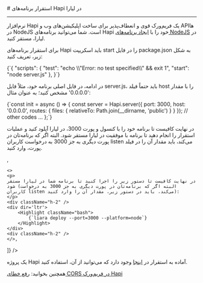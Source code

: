 

<Layout>
<Head>
<title>مستندات استقرار برنامه‌های Hapi - لیارا</title>
<meta property="og:title" content="مستندات خدمات رایانش ابری لیارا" />
<meta property="og:description" content="مستندات مربوط به نحوه استقرار برنامه‌های Hapi در پلتفرم NodeJS در لیارا"  />
</Head>
# استقرار برنامه‌های Hapi در لیارا
<hr className="mb-2" />
نرم‌افزار Hapi یک فریم‌ورک قوی و انعطاف‌پذیر برای ساخت اپلیکیشن‌های وب و API‌ها در NodeJS است. 
شما می‌توانید برنامه‌های Hapi خود را با <a href="../../how-tos/create-app" className="text-[#2196f3] ">ایجاد برنامه‌های NodeJS</a> در لیارا، مستقر کنید.

برای استقرار برنامه‌های Hapi باید اسکریپت <Important>start</Important> را در فایل <Important>package.json</Important> به شکل زیر، تعریف کنید:

<div className="h-2" />
<div dir='ltr'>
    <Highlight className="json">
        {`{
    "scripts": {
    "test": "echo \\"Error: no test specified\\" && exit 1",
    "start": "node server.js"
  },
}`}
    </Highlight>
</div>
<div className="h-2" />

در ادامه، در فایل اصلی برنامه خود، مثلاً فایل <Important>server.js</Important>، باید حتماً فیلد <Important>host</Important> را با مقدار <Important>'0.0.0.0'</Important> مشخص کنید؛ به عنوان مثال:
<div className="h-2" />
<div dir='ltr'>
    <Highlight className="js">
        {`const init = async () => {
    const server = Hapi.server({
        port: 3000,
        host: '0.0.0.0',
        routes: {
            files: {
                relativeTo: Path.join(__dirname, 'public')
            }
        }
    });
    // other codes ...
};`}
    </Highlight>
</div>
<div className="h-2" />

<Section id="deploy" title="استقرار برنامه" />
<Tabs 
    tabs={["Liara Console", "Liara CLI"]} 
    content={[
    <>
    <p>
    در نهایت کافیست تا برنامه خود را با کنسول و پورت 3000، در لیارا آپلود کنید و عملیات استقرار را انجام دهید تا برنامه با موفقیت در لیارا مستقر شود. البته اگر که برنامه‌تان در پورت دیگری به جز 3000 به درخواست کاربران listen می‌کند، باید مقدار آن را در فیلد پورت، وارد کنید.
    </p>
    </>,

    <>
    <p>
    در نهایت کافیست تا دستور زیر را اجرا کنید تا برنامه شما در لیارا مستقر شود (البته اگر که برنامه‌تان در پورت دیگری به جز 3000 به درخواست کاربران listen می‌کند، باید در دستور زیر، مقدار آن را وارد کنید):
    </p>
    <div className="h-2" />
    <div dir='ltr'>
        <Highlight className="bash">
            {`liara deploy --port=3000 --platform=node`}
        </Highlight>
    </div>
    <div className="h-2" />
    </>,

]} 
/>

<Alert variant="success">
<p>
یک پروژه Hapi آماده به استقرار در <a href="https://github.com/liara-cloud/hapi-getting-started" className="text-[#2196f3] ">اینجا</a> وجود دارد که می‌توانید از آن، استفاده کنید.
</p>
</Alert>
<Alert variant="success">
<p>
همچنین بخوانید: <a href="../../fix-common-errors/cors-error/hapi" className="text-[#2196f3] ">رفع خطای CORS در فریم‌ورک Hapi</a>
</p>
</Alert>

</Layout>
